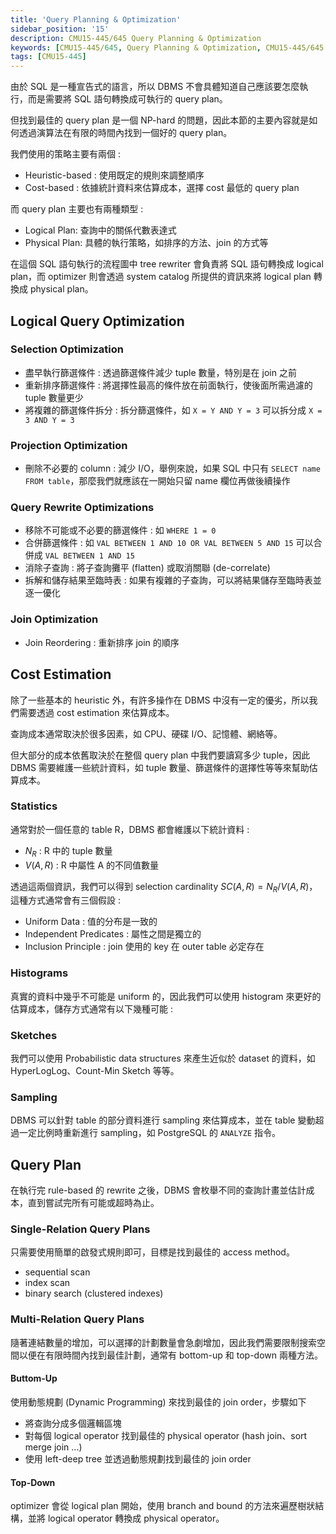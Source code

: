 ```yaml
---
title: 'Query Planning & Optimization'
sidebar_position: '15'
description: CMU15-445/645 Query Planning & Optimization
keywords: [CMU15-445/645, Query Planning & Optimization, CMU15-445/645 筆記]
tags: [CMU15-445]
---
```


<head>
  <title>CMU 15-445 Query Planning & Optimization</title>
</head>

由於 SQL 是一種宣告式的語言，所以 DBMS 不會具體知道自己應該要怎麼執行，而是需要將 SQL 語句轉換成可執行的 query plan。

但找到最佳的 query plan 是一個 NP-hard 的問題，因此本節的主要內容就是如何透過演算法在有限的時間內找到一個好的 query plan。

我們使用的策略主要有兩個 :

- Heuristic-based : 使用既定的規則來調整順序
- Cost-based : 依據統計資料來估算成本，選擇 cost 最低的 query plan

而 query plan 主要也有兩種類型 :

- Logical Plan: 查詢中的關係代數表達式
- Physical Plan: 具體的執行策略，如排序的方法、join 的方式等

<ImageModal src="/img/cmu15-445/c15/image.webp" caption="Query Optimization Process" />

在這個 SQL 語句執行的流程圖中 tree rewriter 會負責將 SQL 語句轉換成 logical plan，而 optimizer 則會透過 system catalog 所提供的資訊來將 logical plan 轉換成 physical plan。

## Logical Query Optimization

### Selection Optimization

- 盡早執行篩選條件 : 透過篩選條件減少 tuple 數量，特別是在 join 之前
- 重新排序篩選條件 : 將選擇性最高的條件放在前面執行，使後面所需過濾的 tuple 數量更少
- 將複雜的篩選條件拆分 : 拆分篩選條件，如 `X = Y AND Y = 3` 可以拆分成 `X = 3 AND Y = 3`

### Projection Optimization

- 刪除不必要的 column : 減少 I/O，舉例來說，如果 SQL 中只有 `SELECT name FROM table`，那麼我們就應該在一開始只留 name 欄位再做後續操作

### Query Rewrite Optimizations

- 移除不可能或不必要的篩選條件 : 如 `WHERE 1 = 0`
- 合併篩選條件 : 如 `VAL BETWEEN 1 AND 10 OR VAL BETWEEN 5 AND 15` 可以合併成 `VAL BETWEEN 1 AND 15`
- 消除子查詢 : 將子查詢攤平 (flatten) 或取消關聯 (de-correlate)
- 拆解和儲存結果至臨時表 : 如果有複雜的子查詢，可以將結果儲存至臨時表並逐一優化

### Join Optimization

- Join Reordering : 重新排序 join 的順序

## Cost Estimation

除了一些基本的 heuristic 外，有許多操作在 DBMS 中沒有一定的優劣，所以我們需要透過 cost estimation 來估算成本。

查詢成本通常取決於很多因素，如 CPU、硬碟 I/O、記憶體、網絡等。

但大部分的成本依舊取決於在整個 query plan 中我們要讀寫多少 tuple，因此 DBMS 需要維護一些統計資料，如 tuple 數量、篩選條件的選擇性等等來幫助估算成本。

### Statistics

通常對於一個任意的 table R，DBMS 都會維護以下統計資料 :

- $N_R$ : R 中的 tuple 數量
- $V(A,R)$ : R 中屬性 A 的不同值數量

透過這兩個資訊，我們可以得到 selection cardinality $SC(A,R) = N_R / V(A,R)$，這種方式通常會有三個假設 :

- Uniform Data : 值的分布是一致的
- Independent Predicates : 屬性之間是獨立的
- Inclusion Principle : join 使用的 key 在 outer table 必定存在

### Histograms

真實的資料中幾乎不可能是 uniform 的，因此我們可以使用 histogram 來更好的估算成本，儲存方式通常有以下幾種可能 :

<ImageModal src="/img/cmu15-445/c15/image-1.webp" caption="Histograms" />
<ImageModal src="/img/cmu15-445/c15/image-2.webp" caption="Histograms" />
<ImageModal src="/img/cmu15-445/c15/image-3.webp" caption="Histograms" />

### Sketches

我們可以使用 Probabilistic data structures 來產生近似於 dataset 的資料，如 HyperLogLog、Count-Min Sketch 等等。

### Sampling

DBMS 可以針對 table 的部分資料進行 sampling 來估算成本，並在 table 變動超過一定比例時重新進行 sampling，如 PostgreSQL 的 `ANALYZE` 指令。

## Query Plan

在執行完 rule-based 的 rewrite 之後，DBMS 會枚舉不同的查詢計畫並估計成本，直到嘗試完所有可能或超時為止。

### Single-Relation Query Plans

只需要使用簡單的啟發式規則即可，目標是找到最佳的 access method。

- sequential scan
- index scan
- binary search (clustered indexes)

### Multi-Relation Query Plans

隨著連結數量的增加，可以選擇的計劃數量會急劇增加，因此我們需要限制搜索空間以便在有限時間內找到最佳計劃，通常有 bottom-up 和 top-down 兩種方法。

#### Buttom-Up

使用動態規劃 (Dynamic Programming) 來找到最佳的 join order，步驟如下

- 將查詢分成多個邏輯區塊
- 對每個 logical operator 找到最佳的 physical operator (hash join、sort merge join ...)
- 使用 left-deep tree 並透過動態規劃找到最佳的 join order

<ImageModal src="/img/cmu15-445/c15/image-4.webp" caption="Buttom-Up" />

#### Top-Down

optimizer 會從 logical plan 開始，使用 branch and bound 的方法來遍歷樹狀結構，並將 logical operator 轉換成 physical operator。

<ImageModal src="/img/cmu15-445/c15/image-5.webp" caption="Top-Down" />
